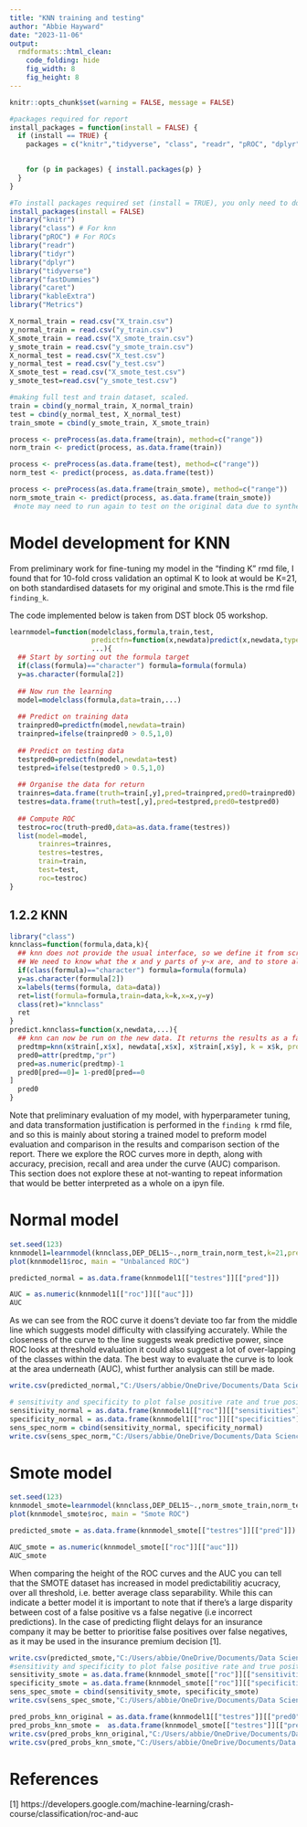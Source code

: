 ---
title: "KNN training and testing"
author: "Abbie Hayward"
date: "2023-11-06"
output:
  rmdformats::html_clean:
    code_folding: hide
    fig_width: 8
    fig_height: 8
---

```{r setup, include=FALSE}
knitr::opts_chunk$set(warning = FALSE, message = FALSE)
```

```{r}
#packages required for report 
install_packages = function(install = FALSE) {
  if (install == TRUE) {
    packages = c("knitr","tidyverse", "class", "readr", "pROC", "dplyr","fastDummies", "tidyr", "caret", "Metrics")

    
    for (p in packages) { install.packages(p) }
  }
}

#To install packages required set (install = TRUE), you only need to do this once
install_packages(install = FALSE)
library("knitr") 
library("class") # For knn
library("pROC") # For ROCs
library("readr")
library("tidyr")
library("dplyr")
library("tidyverse")
library("fastDummies")
library("caret")
library("kableExtra")
library("Metrics")
```

```{r}
X_normal_train = read.csv("X_train.csv")
y_normal_train = read.csv("y_train.csv")
X_smote_train = read.csv("X_smote_train.csv")
y_smote_train = read.csv("y_smote_train.csv")
X_normal_test = read.csv("X_test.csv")
y_normal_test = read.csv("y_test.csv")
X_smote_test = read.csv("X_smote_test.csv")
y_smote_test=read.csv("y_smote_test.csv")

```

```{r}
#making full test and train dataset, scaled.
train = cbind(y_normal_train, X_normal_train)
test = cbind(y_normal_test, X_normal_test)
train_smote = cbind(y_smote_train, X_smote_train)

process <- preProcess(as.data.frame(train), method=c("range"))
norm_train <- predict(process, as.data.frame(train))

process <- preProcess(as.data.frame(test), method=c("range"))
norm_test <- predict(process, as.data.frame(test))

process <- preProcess(as.data.frame(train_smote), method=c("range"))
norm_smote_train <- predict(process, as.data.frame(train_smote))
 #note may need to run again to test on the original data due to synthetic dataframe
```



# Model development for KNN

From preliminary work for fine-tuning my model in the "finding K" rmd file, I found that for 10-fold cross validation an optimal K to look at would be K=21, on both standardised datasets for my original and smote.This is the rmd file `finding_k`.

The code implemented below is taken from DST block 05 workshop.
```{r}
learnmodel=function(modelclass,formula,train,test, 
                    predictfn=function(x,newdata)predict(x,newdata,type="response"),
                    ...){ 
  ## Start by sorting out the formula target
  if(class(formula)=="character") formula=formula(formula)
  y=as.character(formula[2])
  
  ## Now run the learning 
  model=modelclass(formula,data=train,...)
  
  ## Predict on training data
  trainpred0=predictfn(model,newdata=train)
  trainpred=ifelse(trainpred0 > 0.5,1,0)
  
  ## Predict on testing data
  testpred0=predictfn(model,newdata=test)
  testpred=ifelse(testpred0 > 0.5,1,0)
  
  ## Organise the data for return
  trainres=data.frame(truth=train[,y],pred=trainpred,pred0=trainpred0)
  testres=data.frame(truth=test[,y],pred=testpred,pred0=testpred0)
  
  ## Compute ROC
  testroc=roc(truth~pred0,data=as.data.frame(testres))
  list(model=model,
       trainres=trainres,
       testres=testres,
       train=train,
       test=test,
       roc=testroc)
}
```

## 1.2.2 KNN
```{r}
library("class")
knnclass=function(formula,data,k){
  ## knn does not provide the usual interface, so we define it from scratch here
  ## We need to know what the x and y parts of y~x are, and to store all the data and k
  if(class(formula)=="character") formula=formula(formula)
  y=as.character(formula[2])
  x=labels(terms(formula, data=data))
  ret=list(formula=formula,train=data,k=k,x=x,y=y)
  class(ret)="knnclass"
  ret
}
predict.knnclass=function(x,newdata,...){
  ## knn can now be run on the new data. It returns the results as a factor with attributes "pr" where the probability of that classification is made. So we have to transform this into a probability.
  predtmp=knn(x$train[,x$x], newdata[,x$x], x$train[,x$y], k = x$k, prob=TRUE)
  pred0=attr(predtmp,"pr")
  pred=as.numeric(predtmp)-1
  pred0[pred==0]= 1-pred0[pred==0
]
  pred0
}
```


Note that preliminary evaluation of my model, with hyperparameter tuning, and data transformation justification is performed in the `finding k` rmd file, and so this is mainly about storing a trained model to preform model evaluation and comparison in the results and comparison section of the report. There we explore the ROC curves more in depth, along with accuracy, precision, recall and area under the curve (AUC)  comparison. This section does not explore these at not-wanting to repeat information that would be better interpreted as a whole on a ipyn file. 


# Normal model
```{r}
set.seed(123)
knnmodel1=learnmodel(knnclass,DEP_DEL15~.,norm_train,norm_test,k=21,predictfn=predict.knnclass)
plot(knnmodel1$roc, main = "Unbalanced ROC")


```

```{r}

predicted_normal = as.data.frame(knnmodel1[["testres"]][["pred"]])

AUC = as.numeric(knnmodel1[["roc"]][["auc"]])
AUC
```
As we can see from the ROC curve it doens't deviate too far from the middle line which suggests model difficulty with classifying accurately. While the closeness of the curve to the line suggests weak predictive power, since ROC looks at threshold evaluation it could also suggest a lot of over-lapping of the classes within the data. The best way to evaluate the curve is to look at the area underneath (AUC), whist further analysis can still be made. 


```{r}
write.csv(predicted_normal,"C:/Users/abbie/OneDrive/Documents/Data Science Toolbox/predicted_normal.csv")

# sensitivity and specificity to plot false positive rate and true positive rate
sensitivity_normal = as.data.frame(knnmodel1[["roc"]][["sensitivities"]])
specificity_normal = as.data.frame(knnmodel1[["roc"]][["specificities"]])
sens_spec_norm = cbind(sensitivity_normal, specificity_normal)
write.csv(sens_spec_norm,"C:/Users/abbie/OneDrive/Documents/Data Science Toolbox/sens_spec_norm.csv")
```



# Smote model
```{r}
set.seed(123)
knnmodel_smote=learnmodel(knnclass,DEP_DEL15~.,norm_smote_train,norm_test,k=21,predictfn=predict.knnclass)
plot(knnmodel_smote$roc, main = "Smote ROC")

```


```{r}

predicted_smote = as.data.frame(knnmodel_smote[["testres"]][["pred"]])

AUC_smote = as.numeric(knnmodel_smote[["roc"]][["auc"]])
AUC_smote

```
When comparing the height of the ROC curves and the AUC you can tell that the SMOTE dataset has increased in model predictabilitiy acucracy, over all threshold, i.e. better average class separability. While this can indicate a better model it is important to note that if there's a large disparity between cost of a false positive vs a false negative (i.e incorrect predictions). In the case of predicting flight delays for an insurance company it may be better to prioritise false positives over false negatives, as it may be used in  the insurance premium decision [1]. 




```{r}
write.csv(predicted_smote,"C:/Users/abbie/OneDrive/Documents/Data Science Toolbox/predicted_smote.csv")
#sensitivity and specificity to plot false positive rate and true positive rate
sensitivity_smote = as.data.frame(knnmodel_smote[["roc"]][["sensitivities"]])
specificity_smote = as.data.frame(knnmodel_smote[["roc"]][["specificities"]])
sens_spec_smote = cbind(sensitivity_smote, specificity_smote)
write.csv(sens_spec_smote,"C:/Users/abbie/OneDrive/Documents/Data Science Toolbox/sens_spec_smote.csv")
```

```{r}


pred_probs_knn_original = as.data.frame(knnmodel1[["testres"]][["pred0"]])
pred_probs_knn_smote =  as.data.frame(knnmodel_smote[["testres"]][["pred0"]])
write.csv(pred_probs_knn_original,"C:/Users/abbie/OneDrive/Documents/Data Science Toolbox/pred_probs_knn_original.csv")
write.csv(pred_probs_knn_smote,"C:/Users/abbie/OneDrive/Documents/Data Science Toolbox/pred_probs_knn_smote.csv")
```

# References 
[1] https://developers.google.com/machine-learning/crash-course/classification/roc-and-auc




